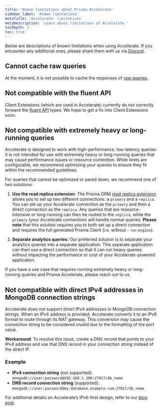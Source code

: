 ```yaml
---
title: 'Known limitations about Prisma Accelerate'
sidebar_label: 'Known limitations'
metaTitle: 'Accelerate: limitations'
metaDescription: 'Learn about limitations of Accelerate.'
tocDepth: 3
toc: true
---
```


<TopBlock>

Below are descriptions of known limitations when using Accelerate. If you encounter any additional ones, please share them with us via [Discord](https://pris.ly/discord?utm_source=docs&utm_medium=intro_text).

</TopBlock>

## Cannot cache raw queries

At the moment, it is not possible to cache the responses of [raw queries](/orm/prisma-client/using-raw-sql/raw-queries).

## Not compatible with the fluent API

Client Extensions (which are used in Accelerate) currently do not correctly forward the [fluent API](/orm/prisma-client/queries/relation-queries#fluent-api) types. We hope to get a fix into Client Extensions soon.

## Not compatible with extremely heavy or long-running queries

Accelerate is designed to work with high-performance, low-latency queries. It is not intended for use with extremely heavy or long-running queries that may cause performance issues or resource contention. While limits are configurable, we recommend optimizing your queries to ensure they fit within the recommended guidelines. 

For queries that cannot be optimized or pared down, we recommend one of two solutions:

1. **Use the read replica extension**: The Prisma ORM [read replica extension](https://www.npmjs.com/package/@prisma/extension-read-replicas) allows you to set up two different connections: a `primary` and a `replica`. You can set up your Accelerate connection as the `primary` and then a direct connection as the `replica`. Any queries that are resource-intensive or long-running can then be routed to the `replica`, while the `primary` (your Accelerate connection) will handle normal queries. **Please note** that this solution requires you to both set up a direct connection and requires the full generated Prisma Client (i.e. without `--no-engine`).

2. **Separate analytics queries**: Our preferred solution is to separate your analytics queries into a separate application. This separate application can then use a direct connection so that it can run heavy queries without impacting the performance or cost of your Accelerate-powered application.

If you have a use case that requires running extremely heavy or long-running queries and Prisma Accelerate, please reach out to us.

## Not compatible with direct IPv4 addresses in MongoDB connection strings

Accelerate does not support direct IPv4 addresses in MongoDB connection strings. When an IPv4 address is provided, Accelerate converts it to an IPv6 format to route through its NAT gateway. This conversion may cause the connection string to be considered invalid due to the formatting of the port value.

**Workaround**: To resolve this issue, create a DNS record that points to your IPv4 address and use that DNS record in your connection string instead of the direct IP.

### Example

- **IPv4 connection string** (not supported): `mongodb://user:password@192.168.1.100:27017/db_name`
- **DNS record connection string** (supported): `mongodb://user:password@my-database.example.com:27017/db_name`

For additional details on Accelerate’s IPv6-first design, refer to our [blog post](https://www.prisma.io/blog/accelerate-ipv6-first).
